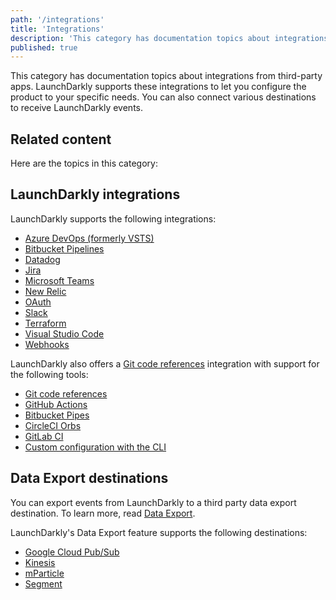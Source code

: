 ```yaml
---
path: '/integrations'
title: 'Integrations'
description: 'This category has documentation topics about integrations from third-party apps. You can also connect various destinations to receive LaunchDarkly events.'
published: true
---
```


This category has documentation topics about integrations from third-party apps. LaunchDarkly supports these integrations to let you configure the product to your specific needs. You can also connect various destinations to receive LaunchDarkly events.

## Related content

Here are the topics in this category:

## LaunchDarkly integrations

LaunchDarkly supports the following integrations:

- [Azure DevOps (formerly VSTS)](/integrations/azure-devops) 
- [Bitbucket Pipelines](/integrations/bitbucket-pipelines) 
- [Datadog](/integrations/datadog)
- [Jira](/integrations/jira) 
- [Microsoft Teams](/integrations/microsoft-teams) 
- [New Relic](/integrations/new-relic)
- [OAuth](/integrations/oauth)
- [Slack](/integrations/slack) 
- [Terraform](/integrations/terraform) 
- [Visual Studio Code](/integrations/vscode) 
- [Webhooks](/integrations/webhooks) 


LaunchDarkly also offers a [Git code references](/integrations/git-code-references) integration with support for the following tools:

- [Git code references](/integrations/git-code-references)
- [GitHub Actions](/integrations/git-code-references/github-actions)
- [Bitbucket Pipes](/integrations/git-code-references/bitbucket-pipes)
- [CircleCI Orbs](/integrations/git-code-references/circleci-orbs)
- [GitLab CI](/integrations/git-code-references/gitlab-ci)
- [Custom configuration with the CLI](/integrations/git-code-references/custom-config)

## Data Export destinations

You can export events from LaunchDarkly to a third party data export destination. To learn more, read [Data Export](/integrations/data-export).

LaunchDarkly's Data Export feature supports the following destinations:

- [Google Cloud Pub/Sub](/integrations/data-export/google-pubsub)
- [Kinesis](/integrations/data-export/kinesis) 
- [mParticle](/integrations/data-export/mparticle) 
- [Segment](/integrations/data-export/segment) 


